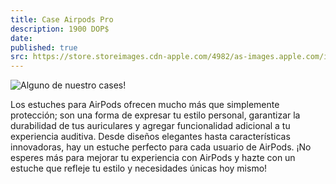 ```yaml
---
title: Case Airpods Pro 
description: 1900 DOP$
date:
published: true
src: https://store.storeimages.cdn-apple.com/4982/as-images.apple.com/is/MTJV3?wid=1144&hei=1144&fmt=jpeg&qlt=90&.v=1694014871985
---
```


![Alguno de nuestro cases!](https://nypost.com/wp-content/uploads/sites/2/2023/05/bestairpodscase.jpg?quality=75&strip=all&w=1024)

Los estuches para AirPods ofrecen mucho más que simplemente protección; son una forma de expresar tu estilo personal, garantizar la durabilidad de tus auriculares y agregar funcionalidad adicional a tu experiencia auditiva. Desde diseños elegantes hasta características innovadoras, hay un estuche perfecto para cada usuario de AirPods. ¡No esperes más para mejorar tu experiencia con AirPods y hazte con un estuche que refleje tu estilo y necesidades únicas hoy mismo!